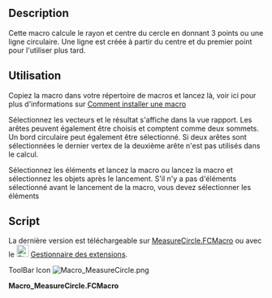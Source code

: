 <languages/>
{{Macro/fr
|Name=Macro MeasureCircle
|Icon=Macro_MeasureCircle.png
|Description=Calcule le rayon d'un cercle sur 3 points ou une ligne circulaire
|Author=galou_breizh
|Version=1.0
|Date=2016-04-08
|FCVersion=All
|Download=[https://www.freecadweb.org/wiki/images/b/bd/Macro_MeasureCircle.png ToolBar Icon]
}}

==Description==

Cette macro calcule le rayon et centre du cercle en donnant 3 points ou une ligne circulaire. Une ligne est créée à partir du centre et du premier point pour l'utiliser plus tard.

{{Codeextralink|https://raw.githubusercontent.com/FreeCAD/FreeCAD-macros/master/Information/MeasureCircle.FCMacro}}

<span id="How_To_Use"></span>
==Utilisation==

Copiez la macro dans votre répertoire de macros et lancez là, voir ici pour plus d'informations sur [[How to install macros|Comment installer une macro]]

Sélectionnez les vecteurs et le résultat s'affiche dans la vue rapport.
Les arêtes peuvent également être choisis et comptent comme deux sommets.
Un bord circulaire peut également être sélectionné.
Si deux arêtes sont sélectionnées le dernier vertex de la deuxième arête n'est pas utilisés dans le calcul.

Sélectionnez les éléments et lancez la macro ou lancez la macro et sélectionnez les objets après le lancement.
S'il n'y a pas d'éléments sélectionné avant le lancement de la macro, vous devez sélectionner les éléments

<span id="Code"></span>
==Script==

La dernière version est téléchargeable sur [https://raw.githubusercontent.com/FreeCAD/FreeCAD-macros/master/Information/MeasureCircle.FCMacro MeasureCircle.FCMacro] ou avec le [[Image:Std_AddonMgr.svg|24px]] [[Std_AddonMgr/fr|Gestionnaire des extensions]].

ToolBar Icon [[Image:Macro_MeasureCircle.png]]

'''Macro_MeasureCircle.FCMacro'''

{{clear}}